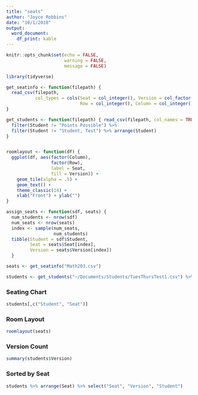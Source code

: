 ```yaml
---
title: "seats"
author: "Joyce Robbins"
date: "10/1/2018"
output: 
  word_document:
    df_print: kable
---
```


```r
knitr::opts_chunk$set(echo = FALSE,
                      warning = FALSE,
                      message = FALSE)
```

```r
library(tidyverse)

get_seatinfo <- function(filepath) {
  read_csv(filepath,
           col_types = cols(Seat = col_integer(), Version = col_factor(levels = c("A", "B")),
                            Row = col_integer(), Column = col_integer()))
}

get_students <- function(filepath) { read_csv(filepath, col_names = TRUE, cols_only(Student = col_character())) %>%
  filter(Student != "Points Possible") %>%
  filter(Student != "Student, Test") %>% arrange(Student)
}


roomlayout <- function(df) {
  ggplot(df, aes(factor(Column),
                 factor(Row), 
                 label = Seat, 
                 fill = Version)) +
    geom_tile(alpha = .5) + 
    geom_text() +  
    theme_classic(14) + 
    xlab("Front") + ylab("")
}

assign_seats <- function(sdf, seats) {
  num_students <- nrow(sdf)
  num_seats <- nrow(seats)
  index <- sample(num_seats,
                  num_students)
  tibble(Student = sdf$Student,
         Seat = seats$Seat[index],
         Version = seats$Version[index])
  }

```

```r
seats <- get_seatinfo("Math203.csv")

students <- get_students("~/Documents/Students/TuesThursTest1.csv") %>% assign_seats(seats)
```

### Seating Chart
```r
students[,c("Student", "Seat")]
```


### Room Layout
```r
roomlayout(seats)
```


### Version Count
```r
summary(students$Version)
```


### Sorted by Seat
```r
students %>% arrange(Seat) %>% select("Seat", "Version", "Student")
```




